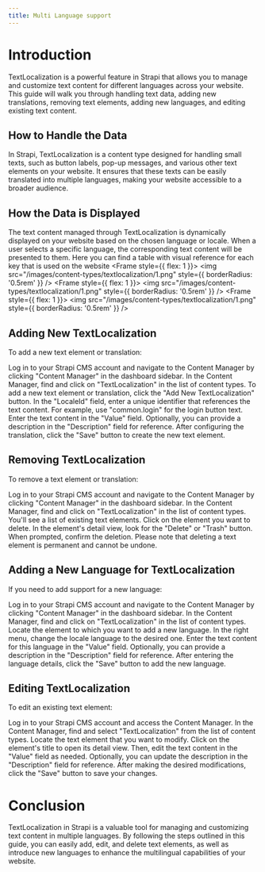 ```yaml
---
title: Multi Language support
---
```


# Introduction

TextLocalization is a powerful feature in Strapi that allows you to manage and customize text content for different languages across your website. This guide will walk you through handling text data, adding new translations, removing text elements, adding new languages, and editing existing text content.

## How to Handle the Data

In Strapi, TextLocalization is a content type designed for handling small texts, such as button labels, pop-up messages, and various other text elements on your website. It ensures that these texts can be easily translated into multiple languages, making your website accessible to a broader audience.

## How the Data is Displayed

The text content managed through TextLocalization is dynamically displayed on your website based on the chosen language or locale. When a user selects a specific language, the corresponding text content will be presented to them.
Here you can find a table with visual reference for each key that is used on the website
<Tabs>
  <Tab title="1">
    <Frame style={{ flex: 1 }}>
      <img src="/images/content-types/textlocalization/1.png" style={{ borderRadius: '0.5rem' }} />
    </Frame>
  </Tab>
  <Tab title="2">
    <Frame style={{ flex: 1 }}>
      <img src="/images/content-types/textlocalization/1.png" style={{ borderRadius: '0.5rem' }} />
    </Frame>
  </Tab>
  <Tab title="3">
    <Frame style={{ flex: 1 }}>
      <img src="/images/content-types/textlocalization/1.png" style={{ borderRadius: '0.5rem' }} />
    </Frame>
  </Tab>
</Tabs>
## Adding New TextLocalization

To add a new text element or translation:

<Steps>
  <Step title="Navigate to the Content Manager">
    Log in to your Strapi CMS account and navigate to the Content Manager by clicking "Content Manager" in the dashboard sidebar.
  </Step>
  <Step title="Select 'TextLocalization'">
    In the Content Manager, find and click on "TextLocalization" in the list of content types.
  </Step>
  <Step title="Create a New TextLocalization">
    To add a new text element or translation, click the "Add New TextLocalization" button.
  </Step>
  <Step title="Fill in LocaleId">
    In the "LocaleId" field, enter a unique identifier that references the text content. For example, use "common.login" for the login button text.
  </Step>
  <Step title="Enter Text Content">
    Enter the text content in the "Value" field.
  </Step>
  <Step title="Add Description (Optional)">
    Optionally, you can provide a description in the "Description" field for reference.
  </Step>
  <Step title="Save Your Changes">
    After configuring the translation, click the "Save" button to create the new text element.
  </Step>
</Steps>


## Removing TextLocalization

To remove a text element or translation:

<Steps>
  <Step title="Access the Content Manager">
    Log in to your Strapi CMS account and navigate to the Content Manager by clicking "Content Manager" in the dashboard sidebar.
  </Step>
  <Step title="Select 'TextLocalization'">
    In the Content Manager, find and click on "TextLocalization" in the list of content types.
  </Step>
  <Step title="Locate the Text Element to Delete">
    You'll see a list of existing text elements. Click on the element you want to delete.
  </Step>
  <Step title="Delete the Text Element">
    In the element's detail view, look for the "Delete" or "Trash" button.
  </Step>
  <Step title="Confirm Deletion">
    When prompted, confirm the deletion. Please note that deleting a text element is permanent and cannot be undone.
  </Step>
</Steps>


## Adding a New Language for TextLocalization

If you need to add support for a new language:

<Steps>
  <Step title="Access the Content Manager">
    Log in to your Strapi CMS account and navigate to the Content Manager by clicking "Content Manager" in the dashboard sidebar.
  </Step>
  <Step title="Select 'TextLocalization'">
    In the Content Manager, find and click on "TextLocalization" in the list of content types.
  </Step>
  <Step title="Locate the Element">
    Locate the element to which you want to add a new language.
  </Step>
  <Step title="Change Locale Language">
    In the right menu, change the locale language to the desired one.
  </Step>
  <Step title="Enter Text Content">
    Enter the text content for this language in the "Value" field.
  </Step>
  <Step title="Optional: Add Description">
    Optionally, you can provide a description in the "Description" field for reference.
  </Step>
  <Step title="Save Your Changes">
    After entering the language details, click the "Save" button to add the new language.
  </Step>
</Steps>


## Editing TextLocalization

To edit an existing text element:

<Steps>
  <Step title="Access the Content Manager">
    Log in to your Strapi CMS account and access the Content Manager.
  </Step>
  <Step title="Select 'TextLocalization'">
    In the Content Manager, find and select "TextLocalization" from the list of content types.
  </Step>
  <Step title="Locate the Text Element">
    Locate the text element that you want to modify.
  </Step>
  <Step title="Edit Text Content">
    Click on the element's title to open its detail view. Then, edit the text content in the "Value" field as needed.
  </Step>
  <Step title="Optional: Update Description">
    Optionally, you can update the description in the "Description" field for reference.
  </Step>
  <Step title="Save Your Changes">
    After making the desired modifications, click the "Save" button to save your changes.
  </Step>
</Steps>

# Conclusion

TextLocalization in Strapi is a valuable tool for managing and customizing text content in multiple languages. By following the steps outlined in this guide, you can easily add, edit, and delete text elements, as well as introduce new languages to enhance the multilingual capabilities of your website.
